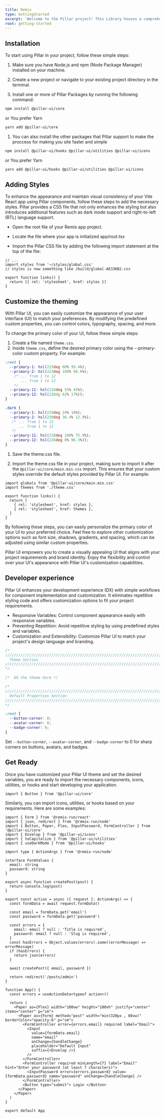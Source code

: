 ```yaml
---
title: Remix
type: GettingStarted
excerpt: 'Welcome to the Pillar project! This Library houses a comprehensive collection of reusable UI components, React hooks, Icons, and other tools designed to enhance modern web development. With a focus on accessibility, scalability, and best practices, Pillar streamlines the development process and empowers you to build robust, high-quality web applications.'
root: getting-started
---
```


## Installation

To start using Pillar in your project, follow these simple steps:

1. Make sure you have Node.js and npm (Node Package Manager) installed on your machine.

1. Create a new project or navigate to your existing project directory in the terminal.

1. Install one or more of Pillar Packages by running the following command:

```bash
npm install @pillar-ui/core
```

or You prefer Yarn

```bash
yarn add @pillar-ui/core
```

1. You can also install the other packages that Pillar support to make the proccess for making you site faster and simple

```bash
npm install @pillar-ui/hooks @pillar-ui/utilities @pillar-ui/icons
```

or You prefer Yarn

```bash
yarn add @pillar-ui/hooks @pillar-ui/utilities @pillar-ui/icons
```

## Adding Styles

To enhance the appearance and maintain visual consistency of your Vite React app using Pillar components, follow these steps to add the necessary styles. Pillar provides a CSS file that not only enhances the styling but also introduces additional features such as dark mode support and right-to-left (RTL) language support.

- Open the root file of your Remix app project.

- Locate the file where your app is initialized app/root.tsx

- Import the Pillar CSS file by adding the following import statement at the top of the file:

```tsx title="app/root.tsx"
// ...
import styles from '~/styles/global.css'
// styles is now something like /build/global-AE33KB2.css

export function links() {
  return [{ rel: 'stylesheet', href: styles }]
}
```

## Customize the theming

With Pillar UI, you can easily customize the appearance of your user interface (UI) to match your preferences. By modifying the predefined custom properties, you can control colors, typography, spacing, and more.

To change the primary color of your UI, follow these simple steps:

1. Create a file named `theme.css`.
1. Inside `theme.css`, define the desired primary color using the --primary-color custom property. For example:

```css title="theme.css"
:root {
  --primary-1: hsl(225deg 60% 99.4%);
  --primary-2: hsl(223deg 100% 98.6%);
    /* ... from 1 to 12
       ... from 1 to 12
    */
  --primary-11: hsl(226deg 55% 45%);
  --primary-12: hsl(226dg 62% 17%));
}

.dark {
  --primary-1: hsl(229deg 24% 10%);
  --primary-2: hsl(230deg 36.4% 12.9%);
   /* ... from 1 to 12
      ... from 1 to 12
   */
  --primary-11: hsl(228deg 100% 75.9%);
  --primary-12: hsl(226deg 8% 96.3%));
}
```

1. Save the theme.css file.

1. Import the theme.css file in your project, making sure to import it after the `@pillar-ui/core/main.min.css` import. This ensures that your custom styles override the default styles provided by Pillar UI. For example:

```tsx title="app/root.tsx"
import globals from '@pillar-ui/core/main.min.css'
import themes from './theme.css'

export function links() {
  return [
    { rel: 'stylesheet', href: styles },
    { rel: 'stylesheet', href: themes },
  ]
}
```

By following these steps, you can easily personalize the primary color of your UI to your preferred choice. Feel free to explore other customization options such as font size, shadows, gradients, and spacing, which can be adjusted using similar custom properties.

Pillar UI empowers you to create a visually appealing UI that aligns with your project requirements and brand identity. Enjoy the flexibility and control over your UI's appearance with Pillar UI's customization capabilities.

## Developer experience

Pillar UI enhances your development experience (DX) with simple workflows for component implementation and customization. It eliminates repetitive styling code and offers customization options to fit your project requirements.

- Responsive Variables: Control component appearance easily with responsive variables.
- Preventing Repetition: Avoid repetitive styling by using predefined styles and variables.
- Customization and Extensibility: Customize Pillar UI to match your project's design language and branding.

```css
/*
//////////////////////////////////////////////////////////////////////////////////////////////////
  Theme Section
//////////////////////////////////////////////////////////////////////////////////////////////////
*/

/*  DO the theme here */

/*
//////////////////////////////////////////////////////////////////////////////////////////////////
  Default Properties Section
//////////////////////////////////////////////////////////////////////////////////////////////////
*/

:root {
  --button-corner: 0;
  --avatar-corner: 0;
  --badge-corner: 0;
}
```

Set `--button-corner`, `--avatar-corner`, and `--badge-corner` to 0 for sharp corners on buttons, avatars, and badges.

## Get Ready

Once you have customized your Pillar UI theme and set the desired variables, you are ready to import the necessary components, icons, utilities, or hooks and start developing your application.

```tsx
import { Button } from '@pillar-ui/core'
```

Similarly, you can import icons, utilities, or hooks based on your requirements. Here are some examples:

```tsx title="app/routes/_index.tsx"
import { Form } from '@remix-run/react'
import { json, redirect } from '@remix-run/node'
import { Button, Paper, Flex, InputPassword, FormController } from '@pillar-ui/core'
import { Envelop } from '@pillar-ui/icons'
import { toCapitalize } from '@pillar-ui/utilities'
import { useDarkMode } from '@pillar-ui/hooks'

import type { ActionArgs } from '@remix-run/node'

interface FormValues {
  email: string
  password: string
}

export async function createPost(post) {
  return console.log(post)
}

export const action = async ({ request }: ActionArgs) => {
  const formData = await request.formData()

  const email = formData.get('email')
  const password = formData.get('password')

  const errors = {
    email: email ? null : 'Title is required',
    password: email ? null : 'Slug is required',
  }
  const hasErrors = Object.values(errors).some((errorMessage) => errorMessage)
  if (hasErrors) {
    return json(errors)
  }

  await createPost({ email, password })

  return redirect('/posts/admin')
}

function App() {
  const errors = useActionData<typeof action>()

  return (
    <Paper as={Flex} width="100vw" height="100vh" justify="center" items="center" p="sm">
      <Paper as={Form} method="post" width="min(320px , 60vw)" borderColor="opacity-6" p="sm">
        <FormController error={errors.email} required label="Email">
          <Input
            value={formData.email}
            name="email"
            onChange={handleChange}
            placeholder="Default Input"
            suffix={<Envelop />}
          />
        </FormController>
        <FormController required minLength={7} label="Email" hint="Enter your password (at least 7 characters)">
          <InputPassword error={errors.password} value={formData.password} name="password" onChange={handleChange} />
        </FormController>
        <Button type="submit"> Login </Button>
      </Paper>
    </Paper>
  )
}

export default App
```
